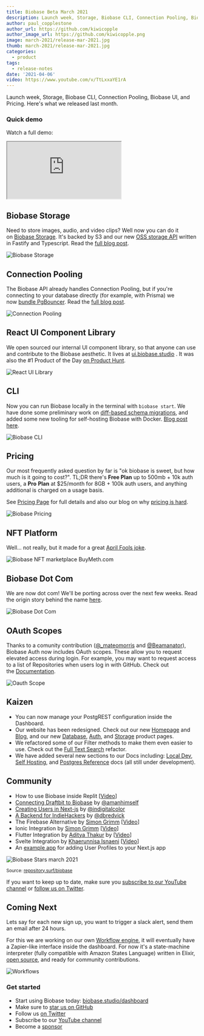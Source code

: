 ```yaml
---
title: Biobase Beta March 2021
description: Launch week, Storage, Biobase CLI, Connection Pooling, Biobase UI, and Pricing.
author: paul_copplestone
author_url: https://github.com/kiwicopple
author_image_url: https://github.com/kiwicopple.png
image: march-2021/release-mar-2021.jpg
thumb: march-2021/release-mar-2021.jpg
categories:
  - product
tags:
  - release-notes
date: '2021-04-06'
video: https://www.youtube.com/v/TtLxxaYE1rA
---
```


Launch week, Storage, Biobase CLI, Connection Pooling, Biobase UI, and Pricing. Here's what we released last month.

### Quick demo

Watch a full demo:

<div className="video-container">
  <iframe
    className="video-with-border w-full"
    src="https://www.youtube-nocookie.com/embed/TtLxxaYE1rA"
    frameBorder="1"
    allow="accelerometer; autoplay; clipboard-write; encrypted-media; gyroscope; picture-in-picture"
    allowFullScreen
  ></iframe>
</div>

## Biobase Storage

Need to store images, audio, and video clips? Well now you can do it on [Biobase Storage](/blog/biobase-storage). It's backed by S3 and our new [OSS storage API](https://github.com/biobase-ai/storage-api) written in Fastify and Typescript. Read the [full blog post](/blog/biobase-storage).

![Biobase Storage](/images/blog/storage/ph-1.png)

## Connection Pooling

The Biobase API already handles Connection Pooling, but if you're connecting to your database directly (for example, with Prisma) we now [bundle PgBouncer](/blog/biobase-pgbouncer). Read the [full blog post](/blog/biobase-pgbouncer).

![Connection Pooling](/images/blog/bouncer/pgbouncer-thumb.jpg)

## React UI Component Library

We open sourced our internal UI component library, so that anyone can use and contribute to the Biobase aesthetic. It lives at [ui.biobase.studio](https://ui.biobase.studio/) . It was also the #1 Product of the Day [on Product Hunt](https://www.producthunt.com/posts/biobase-ui).

![React UI Library](/images/blog/march-2021/biobase-ui.png)

## CLI

Now you can run Biobase locally in the terminal with `biobase start`. We have done some preliminary work on [diff-based schema migrations](/blog/biobase-cli#migrations), and added some new tooling for self-hosting Biobase with Docker. [Blog post here](/blog/biobase-cli).

![Biobase CLI](/images/blog/march-2021/biobase-cli.png)

## Pricing

Our most frequently asked question by far is "ok biobase is sweet, but how much is it going to cost?". TL;DR there's **Free Plan** up to 500mb + 10k auth users, a **Pro** **Plan** at $25/month for 8GB + 100k auth users, and anything additional is charged on a usage basis.

See [Pricing Page](/pricing) for full details and also our blog on why [pricing is hard](/blog/pricing).

![Biobase Pricing](/images/blog/march-2021/biobase-pricing.jpg)

## NFT Platform

Well... not really, but it made for a great [April Fools joke](/blog/biobase-nft-marketplace).

![Biobase NFT marketplace BuyMeth.com](/images/blog/nft/nft-1.png)

## Biobase Dot Com

We are now dot com! We'll be porting across over the next few weeks. Read the origin story behind the name [here](/blog/biobase-dot-com).

![Biobase Dot Com](/images/blog/biobase-dot-com-og.jpg)

## OAuth Scopes

Thanks to a comunity contribution ([@\_mateomorris](https://twitter.com/_mateomorris) and [@Beamanator](https://twitter.com/Beamanator)), Biobase Auth now includes OAuth scopes. These allow you to request elevated access during login. For example, you may want to request access to a list of Repositories when users log in with GitHub. Check out the [Documentation](/docs/reference/javascript/auth-signup#sign-up-with-scopes).

![Oauth Scope](/images/blog/march-2021/oauth-scopes.png)

## Kaizen

- You can now manage your PostgREST configuration inside the Dashboard.
- Our website has been redesigned. Check out our new [Homepage](/) and [Blog](/blog), and our new [Database](/database), [Auth](/auth), and [Storage](/storage) product pages.
- We refactored some of our Filter methods to make them even easier to use. Check out the [Full Text Search](/docs/reference/javascript/textsearch) refactor.
- We have added several new sections to our Docs including: [Local Dev](/docs/guides/local-development), [Self Hosting](/docs/guides/self-hosting), and [Postgres Reference](/docs/reference/postgres/getting-started) docs (all still under development).

## Community

- How to use Biobase inside Replit [[Video](https://www.youtube.com/watch?v=lQ5iIxaYduI)]
- [Connecting Draftbit to Biobase](https://docs.draftbit.com/docs/biobase) by [@amanhimself](https://twitter.com/amanhimself)
- [Creating Users in Next-js](https://t.co/IKcn3mgqW0?amp=1) by [@indigitalcolor](https://twitter.com/indigitalcolor)
- [A Backend for IndieHackers](https://drew.tech/biobase-a-backend-for-indiehackers) by [@dbredvick](https://twitter.com/DBredvick)
- The Firebase Alternative by [Simon Grimm](https://www.youtube.com/user/saimon1924) [[Video](https://www.youtube.com/watch?v=F6VyIXFQVtQ)]
- Ionic Integration by [Simon Grimm](https://www.youtube.com/user/saimon1924) [[Video](https://www.youtube.com/watch?v=pl9XfIWutKE)]
- Flutter Integration by [Aditya Thakur](https://www.youtube.com/channel/UChCAJNpMwoEUYCsE_eSyU4w) by [[Video](https://www.youtube.com/watch?v=fqfHEZvQPlY)]
- Svelte Integration by [Khaerunnisa Isnaeni](https://www.youtube.com/channel/UCqNDj6eQeTLHuEwgEHWOGjw) [[Video](https://www.youtube.com/watch?v=odPYzJJyEJI)]
- An [example app](https://github.com/biobase-ai/biobase/tree/master/examples/user-management) for adding User Profiles to your Next.js app

![Biobase Stars march 2021](/images/blog/march-2021/biobase-stars-march-2021.png)

<small>
  Source: <a href="https://repository.surf/biobase">repository.surf/biobase</a>
</small>

If you want to keep up to date, make sure you [subscribe to our YouTube channel](https://www.youtube.com/c/biobase) or [follow us on Twitter](https://twitter.com/biobase).

## Coming Next

Lets say for each new sign up, you want to trigger a slack alert, send them an email after 24 hours.

For this we are working on our own [Workflow engine](/blog/biobase-workflows), it will eventually have a Zapier-like interface inside the dashboard. For now it's a state-machine interpreter (fully compatible with Amazon States Language) written in Elixir, [open source](https://github.com/biobase-ai/workflows), and ready for community contributions.

![Workflows](/images/blog/workflows/workflows-thumb.jpg)

### Get started

- Start using Biobase today: [biobase.studio/dashboard](https://biobase.studio/dashboard/)
- Make sure to [star us on GitHub](https://github.com/biobase-ai/biobase)
- Follow us [on Twitter](https://twitter.com/biobase)
- Subscribe to our [YouTube channel](https://www.youtube.com/c/biobase)
- Become a [sponsor](https://github.com/sponsors/biobase)
